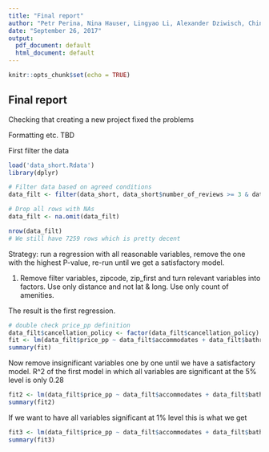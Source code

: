 ```yaml
---
title: "Final report"
author: "Petr Perina, Nina Hauser, Lingyao Li, Alexander Dziwisch, ChingChi Chen, Jingyin"
date: "September 26, 2017"
output:
  pdf_document: default
  html_document: default
---
```


```r
knitr::opts_chunk$set(echo = TRUE)
```

## Final report

Checking that creating a new project fixed the problems

Formatting etc. TBD

First filter the data

```r
load('data_short.Rdata')
library(dplyr)

# Filter data based on agreed conditions
data_filt <- filter(data_short, data_short$number_of_reviews >= 3 & data_short$property_type == "Apartment" & data_short$room_type == "Private room")

# Drop all rows with NAs
data_filt <- na.omit(data_filt)

nrow(data_filt)
# We still have 7259 rows which is pretty decent
```
Strategy: run a regression with all reasonable variables, remove the one with the highest P-value, re-run until we get a satisfactory model.

1) Remove filter variables, zipcode, zip_first and turn relevant variables into factors. Use only distance and not lat & long. Use only count of amenities.

The result is the first regression.
```r
# double check price_pp definition
data_filt$cancellation_policy <- factor(data_filt$cancellation_policy)
fit <- lm(data_filt$price_pp ~ data_filt$accommodates + data_filt$bathrooms + data_filt$bedrooms + data_filt$beds + data_filt$guests_included + data_filt$minimum_nights + data_filt$number_of_reviews + data_filt$review_scores_rating + data_filt$review_scores_accuracy + data_filt$review_scores_cleanliness + data_filt$review_scores_checkin + data_filt$review_scores_communication + data_filt$review_scores_location + data_filt$review_scores_value + data_filt$instant_bookable + data_filt$cancellation_policy + data_filt$distance + data_filt$amenities_count)
summary(fit)
```
Now remove insignificant variables one by one until we have a satisfactory model. R^2 of the first model in which all variables are significant at the 5% level is only 0.28
```r
fit2 <- lm(data_filt$price_pp ~ data_filt$accommodates + data_filt$bathrooms + data_filt$bedrooms + data_filt$guests_included + data_filt$review_scores_rating + data_filt$review_scores_accuracy + data_filt$review_scores_cleanliness + data_filt$review_scores_location + data_filt$review_scores_value + data_filt$distance + data_filt$amenities_count)
summary(fit2)
```

If we want to have all variables significant at 1% level this is what we get
```r
fit3 <- lm(data_filt$price_pp ~ data_filt$accommodates + data_filt$bathrooms + data_filt$bedrooms + data_filt$guests_included + data_filt$review_scores_rating + data_filt$review_scores_cleanliness + data_filt$review_scores_location + data_filt$review_scores_value + data_filt$distance + data_filt$amenities_count)
summary(fit3)
```

